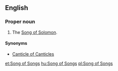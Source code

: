 {{book of the Bible|Song of Solomon}}

==English==
===Proper noun===
{{en-proper noun}}
# {{context|biblical|lang=en}} The [[Song of Solomon]].

====Synonyms====
* [[Canticle of Canticles]]

[[et:Song of Songs]]
[[hu:Song of Songs]]
[[pl:Song of Songs]]